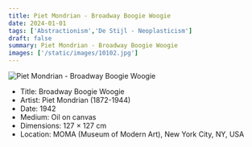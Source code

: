 ```yaml
---
title: Piet Mondrian - Broadway Boogie Woogie
date: 2024-01-01
tags: ['Abstractionism','De Stijl - Neoplasticism']
draft: false
summary: Piet Mondrian - Broadway Boogie Woogie
images: ['/static/images/10102.jpg']
---
```


![Piet Mondrian - Broadway Boogie Woogie](/static/images/10102.jpg)

* Title: Broadway Boogie Woogie
* Artist: Piet Mondrian (1872-1944)
* Date: 1942
* Medium: Oil on canvas
* Dimensions: 127 × 127 cm
* Location: MOMA (Museum of Modern Art), New York City, NY, USA


